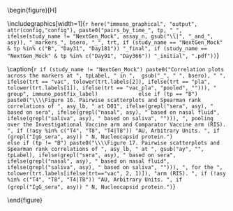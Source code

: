 \begin{figure}[H]
\center

\includegraphics[width=1\textwidth]{`r here("immuno_graphical", "output", attr(config,"config"), paste0("pairs_by_time_", tp, "_", ifelse(study_name != "NextGen_Mock", assay_n, gsub("\\|", "_and_", asy)), "_markers_", bsero, "_", trt, if (study_name == "NextGen_Mock" & tp %in% c("B", "Day31", "Day181")) "_final", if (study_name == "NextGen_Mock" & tp %in% c("Day91", "Day366")) "_initial", ".pdf"))`}

\caption{`r if (study_name != "NextGen_Mock") paste0("Correlation plots across the markers at ", tpLabel, " in ",  gsub("_", " ", bsero), " ", ifelse(trt == "vac", tolower(trt.labels[2]), ifelse(trt == "pla", tolower(trt.labels[1]), ifelse(trt == "vac_pla", "pooled", ""))), " group", immuno_postfix_label)             else if (tp == "B") paste0("\\\\Figure 16. Pairwise scatterplots and Spearman rank correlations of ", asy_lb, " at D01", ifelse(grepl("sera", asy), " based on sera", ifelse(grepl("nasal", asy), " based on nasal fluid", ifelse(grepl("saliva", asy), " based on saliva", ""))), ", pooling over the Investigational Vaccine arm and Comparator Vaccine arm (RIS). ", if (!asy %in% c("T4", "T8", "T4|T8")) "AU, Arbitrary Units. ", if (grepl("IgG_sera", asy)) " N, Nucleocapsid protein.")              else if (tp != "B") paste0("\\\\Figure 17. Pairwise scatterplots and Spearman rank correlations of ", asy_lb, " at ", gsub("ay", "", tpLabel), ifelse(grepl("sera", asy), " based on sera", ifelse(grepl("nasal", asy), " based on nasal fluid", ifelse(grepl("saliva", asy), " based on saliva", ""))), ", for the ", tolower(trt.labels[ifelse(trt=="vac", 2, 1)]), "arm (RIS). ", if (!asy %in% c("T4", "T8", "T4|T8")) "AU, Arbitrary Units. ", if (grepl("IgG_sera", asy)) " N, Nucleocapsid protein.")`}

\end{figure}

\hphantom{Random text to appease the latex god}
